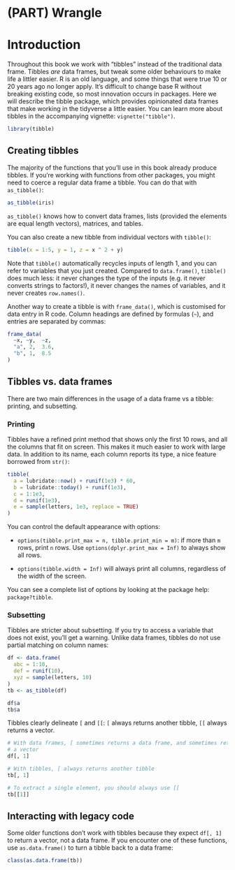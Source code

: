 # (PART) Wrangle {-}

# Introduction

Throughout this book we work with "tibbles" instead of the traditional data frame. Tibbles _are_ data frames, but tweak some older behaviours to make life a littler easier. R is an old language, and some things that were true 10 or 20 years ago no longer apply. It's difficult to change base R without breaking existing code, so most innovation occurs in packages. Here we will describe the tibble package, which provides opinionated data frames that make working in the tidyverse a little easier. You can learn more about tibbles in the accompanying vignette: `vignette("tibble")`.

```r
library(tibble)
```

## Creating tibbles {#tibbles}

The majority of the functions that you'll use in this book already produce tibbles. If you're working with functions from other packages, you might need to coerce a regular data frame a tibble. You can do that with `as_tibble()`:

```r
as_tibble(iris)
```

`as_tibble()` knows how to convert data frames, lists (provided the elements are equal length vectors), matrices, and tables. 

You can also create a new tibble from individual vectors with `tibble()`:

```r
tibble(x = 1:5, y = 1, z = x ^ 2 + y)
```

Note that `tibble()` automatically recycles inputs of length 1, and you can refer to variables that you just created.  Compared to `data.frame()`, `tibble()` does much less: it never changes the type of the inputs (e.g. it never converts strings to factors!), it never changes the names of variables, and it never creates `row.names()`.

Another way to create a tibble is with `frame_data()`, which is customised for data entry in R code. Column headings are defined by formulas (`~`), and entries are separated by commas:

```r
frame_data(
  ~x, ~y,  ~z,
  "a", 2,  3.6,
  "b", 1,  8.5
)
```

## Tibbles vs. data frames

There are two main differences in the usage of a data frame vs a tibble: printing, and subsetting.

### Printing

Tibbles have a refined print method that shows only the first 10 rows, and all the columns that fit on screen. This makes it much easier to work with large data. In addition to its name, each column reports its type, a nice feature borrowed from `str()`:

```r
tibble(
  a = lubridate::now() + runif(1e3) * 60,
  b = lubridate::today() + runif(1e3),
  c = 1:1e3,
  d = runif(1e3),
  e = sample(letters, 1e3, replace = TRUE)
)
```

You can control the default appearance with options:

* `options(tibble.print_max = n, tibble.print_min = m)`: if more than `m`
  rows, print `n` rows. Use `options(dplyr.print_max = Inf)` to always
  show all rows.

* `options(tibble.width = Inf)` will always print all columns, regardless
   of the width of the screen.

You can see a complete list of options by looking at the package help: `package?tibble`.

### Subsetting

Tibbles are stricter about subsetting. If you try to access a variable that does not exist, you'll get a warning. Unlike data frames, tibbles do not use partial matching on column names:

```r
df <- data.frame(
  abc = 1:10, 
  def = runif(10), 
  xyz = sample(letters, 10)
)
tb <- as_tibble(df)

df$a
tb$a
```

Tibbles clearly delineate `[` and `[[`: `[` always returns another tibble, `[[` always returns a vector.

```r
# With data frames, [ sometimes returns a data frame, and sometimes returns 
# a vector
df[, 1]

# With tibbles, [ always returns another tibble
tb[, 1]

# To extract a single element, you should always use [[
tb[[1]]
```

## Interacting with legacy code

Some older functions don't work with tibbles because they expect `df[, 1]` to return a vector, not a data frame. If you encounter one of these functions, use `as.data.frame()` to turn a tibble back to a data frame:

```r
class(as.data.frame(tb))
```
